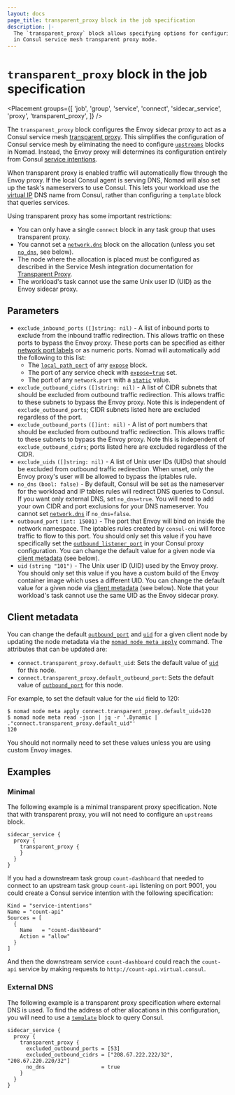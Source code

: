 ```yaml
---
layout: docs
page_title: transparent_proxy block in the job specification
description: |-
  The `transparent_proxy` block allows specifying options for configuring Envoy
  in Consul service mesh transparent proxy mode.
---
```


# `transparent_proxy` block in the job specification

<Placement
  groups={[
    'job',
    'group',
    'service',
    'connect',
    'sidecar_service',
    'proxy',
    'transparent_proxy',
  ]}
/>

The `transparent_proxy` block configures the Envoy sidecar proxy to act as a
Consul service mesh [transparent proxy][tproxy]. This simplifies the configuration of
Consul service mesh by eliminating the need to configure [`upstreams`][] blocks in
Nomad. Instead, the Envoy proxy will determines its configuration entirely from
Consul [service intentions][].

When transparent proxy is enabled traffic will automatically flow through the
Envoy proxy. If the local Consul agent is serving DNS, Nomad will also set up
the task's nameservers to use Consul. This lets your workload use the [virtual
IP][] DNS name from Consul, rather than configuring a `template` block that
queries services.

Using transparent proxy has some important restrictions:

* You can only have a single `connect` block in any task group that uses
  transparent proxy.
* You cannot set a [`network.dns`][] block on the allocation (unless you set
  [`no_dns`](#no_dns), see below).
* The node where the allocation is placed must be configured as described in
  the Service Mesh integration documentation for [Transparent Proxy][].
* The workload's task cannot use the same Unix user ID (UID) as the Envoy
  sidecar proxy.

## Parameters

* `exclude_inbound_ports` `([]string: nil)` - A list of inbound ports to exclude
  from the inbound traffic redirection. This allows traffic on these ports to
  bypass the Envoy proxy. These ports can be specified as either [network port
  labels][port_labels] or as numeric ports. Nomad will automatically add the
  following to this list:
  * The [`local_path_port`][] of any [`expose`][] block.
  * The port of any service check with [`expose=true`][check_expose] set.
  * The port of any `network.port` with a [`static`][] value.
* `exclude_outbound_cidrs` `([]string: nil)` - A list of CIDR subnets that
  should be excluded from outbound traffic redirection. This allows traffic to
  these subnets to bypass the Envoy proxy. Note this is independent of
  `exclude_outbound_ports`; CIDR subnets listed here are excluded regardless of
  the port.
* `exclude_outbound_ports` `([]int: nil)` - A list of port numbers that should
  be excluded from outbound traffic redirection. This allows traffic to these
  subnets to bypass the Envoy proxy. Note this is independent of
  `exclude_outbound_cidrs`; ports listed here are excluded regardless of the
  CIDR.
* `exclude_uids` `([]string: nil)` - A list of Unix user IDs (UIDs) that should
  be excluded from outbound traffic redirection. When unset, only the Envoy
  proxy's user will be allowed to bypass the iptables rule.
* `no_dns` `(bool: false)` - By default, Consul will be set as the nameserver
  for the workload and IP tables rules will redirect DNS queries to Consul. If
  you want only external DNS, set `no_dns=true`. You will need to add your own
  CIDR and port exclusions for your DNS nameserver. You cannot set
  [`network.dns`][] if `no_dns=false`.
* `outbound_port` `(int: 15001)` - The port that Envoy will bind on inside the
  network namespace. The iptables rules created by `consul-cni` will force
  traffic to flow to this port. You should only set this value if you have
  specifically set the [`outbound_listener_port`][] in your Consul proxy
  configuration. You can change the default value for a given node via [client
  metadata](#client-metadata) (see below).
* `uid` `(string "101")` - The Unix user ID (UID) used by the Envoy proxy. You
  should only set this value if you have a custom build of the Envoy container
  image which uses a different UID. You can change the default value for a given
  node via [client metadata](#client-metadata) (see below). Note that your
  workload's task cannot use the same UID as the Envoy sidecar proxy.

## Client metadata

You can change the default [`outbound_port`](#outbound_port) and [`uid`](#uid)
for a given client node by updating the node metadata via the [`nomad node meta
apply`][] command. The attributes that can be updated are:

* `connect.transparent_proxy.default_uid`: Sets the default value of
  [`uid`](#uid) for this node.
* `connect.transparent_proxy.default_outbound_port`: Sets the default value of
  [`outbound_port`](#outbound_port) for this node.

For example, to set the default value for the `uid` field to 120:

```shell-session
$ nomad node meta apply connect.transparent_proxy.default_uid=120
$ nomad node meta read -json | jq -r '.Dynamic | ."connect.transparent_proxy.default_uid"'
120
```

You should not normally need to set these values unless you are using custom
Envoy images.

## Examples

### Minimal

The following example is a minimal transparent proxy specification. Note that
with transparent proxy, you will not need to configure an `upstreams` block.

```hcl
sidecar_service {
  proxy {
    transparent_proxy {
    }
  }
}
```

If you had a downstream task group `count-dashboard` that needed to connect to
an upstream task group `count-api` listening on port 9001, you could create a
Consul service intention with the following specification:

```hcl
Kind = "service-intentions"
Name = "count-api"
Sources = [
  {
    Name   = "count-dashboard"
    Action = "allow"
  }
]
```

And then the downstream service `count-dashboard` could reach the `count-api`
service by making requests to `http://count-api.virtual.consul`.

### External DNS

The following example is a transparent proxy specification where external DNS is
used. To find the address of other allocations in this configuration, you will
need to use a [`template`][] block to query Consul.

```hcl
sidecar_service {
  proxy {
    transparent_proxy {
      excluded_outbound_ports = [53]
      excluded_outbound_cidrs = ["208.67.222.222/32", "208.67.220.220/32"]
      no_dns                  = true
    }
  }
}
```

[tproxy]: /consul/docs/k8s/connect/transparent-proxy
[`upstreams`]: /nomad/docs/job-specification/upstreams
[service intentions]: /consul/docs/connect/config-entries/service-intentions
[virtual IP]: /consul/docs/services/discovery/dns-static-lookups#service-virtual-ip-lookups
[`consul-cni`]: https://releases.hashicorp.com/consul-cni
[cni_plugins]: /nomad/docs/job-networking/cni#cni-reference-plugins
[consul_dns_port]: /consul/docs/agent/config/config-files#dns_port
[`recursors`]: /consul/docs/agent/config/config-files#recursors
[port_labels]: /nomad/docs/job-specification/network#port-parameters
[`local_path_port`]: /nomad/docs/job-specification/expose#local_path_port
[`expose`]: /nomad/docs/job-specification/expose
[check_expose]: /nomad/docs/job-specification/check#expose
[`static`]: /nomad/docs/job-specification/network#static
[`outbound_listener_port`]: /consul/docs/connect/proxies/proxy-config-reference#outbound_listener_port
[`template`]: /nomad/docs/job-specification/template#consul-integration
[`nomad node meta apply`]: /nomad/commands/node/meta/apply
[`network.dns`]: /nomad/docs/job-specification/network#dns-parameters
[Transparent Proxy]: /nomad/docs/networking/consul/service-mesh#transparent-proxy
